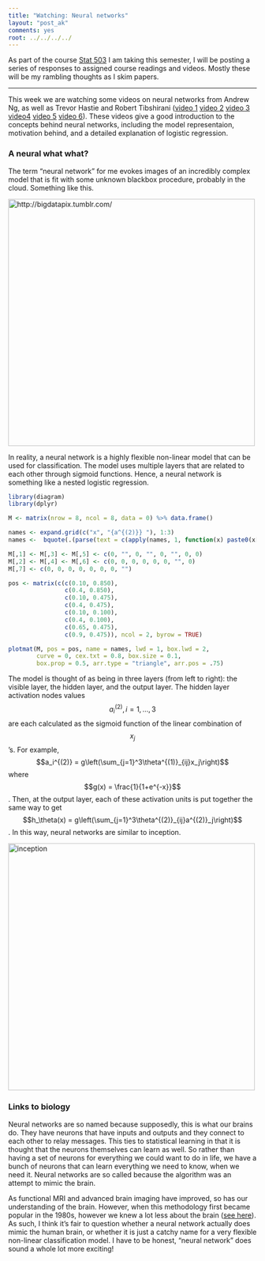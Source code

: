 ```yaml
---
title: "Watching: Neural networks"
layout: "post_ak"
comments: yes
root: ../../../../
---
```


As part of the course [Stat 503](http://streaming.stat.iastate.edu/~dicook/EDA.and.datamining/) I am taking this semester, I will be posting a series of responses to assigned course readings and videos. Mostly these will be my rambling thoughts as I skim papers.

****

This week we are watching some videos on neural networks from Andrew Ng, as well as Trevor Hastie and Robert Tibshirani ([video 1](https://class.coursera.org/ml-005/lecture/43) [video 2](https://class.coursera.org/ml-005/lecture/44) [video 3](https://class.coursera.org/ml-005/lecture/45) [video4](https://class.coursera.org/ml-005/lecture/46) [video 5](https://www.youtube.com/watch?v=31Q5FGRnxt4) [video 6](https://www.youtube.com/watch?v=MpX8rVv_u4E)). These videos give a good introduction to the concepts behind neural networks, including the model representaion, motivation behind, and a detailed explanation of logistic regression.

### A neural what what?
The term "neural network" for me evokes images of an incredibly complex model that is fit with some unknown blackbox procedure, probably in the cloud. Something like this.

<img src="{{ page.root }}images/blog/2015-02-03-Neural-networks/big_data.jpg" alt="http://bigdatapix.tumblr.com/" style="width: 500px;"/>

In reality, a neural network is a highly flexible non-linear model that can be used for classification. The model uses multiple layers that are related to each other through sigmoid functions. Hence, a neural network is something like a nested logistic regression.

```r
library(diagram)
library(dplyr)

M <- matrix(nrow = 8, ncol = 8, data = 0) %>% data.frame()

names <- expand.grid(c("x", "{a^{(2)}} "), 1:3)
names <-  bquote(.(parse(text = c(apply(names, 1, function(x) paste0(x[[1]], "[", x[[2]], "]")), "output", "h[Theta](x)"))))

M[,1] <- M[,3] <- M[,5] <- c(0, "", 0, "", 0, "", 0, 0)
M[,2] <- M[,4] <- M[,6] <- c(0, 0, 0, 0, 0, 0, "", 0)
M[,7] <- c(0, 0, 0, 0, 0, 0, 0, "")

pos <- matrix(c(c(0.10, 0.850),
                c(0.4, 0.850),
                c(0.10, 0.475),
                c(0.4, 0.475),
                c(0.10, 0.100),
                c(0.4, 0.100),
                c(0.65, 0.475),
                c(0.9, 0.475)), ncol = 2, byrow = TRUE)

plotmat(M, pos = pos, name = names, lwd = 1, box.lwd = 2, 
        curve = 0, cex.txt = 0.8, box.size = 0.1,
        box.prop = 0.5, arr.type = "triangle", arr.pos = .75)

```

The model is thought of as being in three layers (from left to right): the visible layer, the hidden layer, and the output layer. The hidden layer activation nodes values $$ a_i^{(2)}, i =1,\dots,3 $$ are each calculated as the sigmoid function of the linear combination of $$x_j$$'s. For example, $$a_i^{(2)} = g\left(\sum_{j=1}^3\theta^{(1)}_{ij}x_j\right)$$ where $$g(x) = \frac{1}{1+e^{-x}}$$. Then, at the output layer, each of these activation units is put together the same way to get $$h_\theta(x) = g\left(\sum_{j=1}^3\theta^{(2)}_{ij}a^{(2)}_j\right)$$. In this way, neural networks are similar to inception.

<img src="{{ page.root }}images/blog/2015-02-03-Neural-networks/inception_meme.png" alt="inception" style="width: 500px;"/>

### Links to biology
Neural networks are so named because supposedly, this is what our brains do. They have neurons that have inputs and outputs and they connect to each other to relay messages. This ties to statistical learning in that it is thought that the neurons themselves can learn as well. So rather than having a set of neurons for everything we could want to do in life, we have a bunch of neurons that can learn everything we need to know, when we need it. Neural networks are so called because the algorithm was an attempt to mimic the brain.

As functional MRI and advanced brain imaging have improved, so has our understanding of the brain. However, when this methodology first became popular in the 1980s, however we knew a lot less about the brain ([see here](http://www.pbs.org/wgbh/pages/frontline/shows/teenbrain/work/how.html)). As such, I think it's fair to question whether a neural network actually does mimic the human brain, or whether it is just a catchy name for a very flexible non-linear classification model. I have to be honest, "neural network" does sound a whole lot more exciting!


